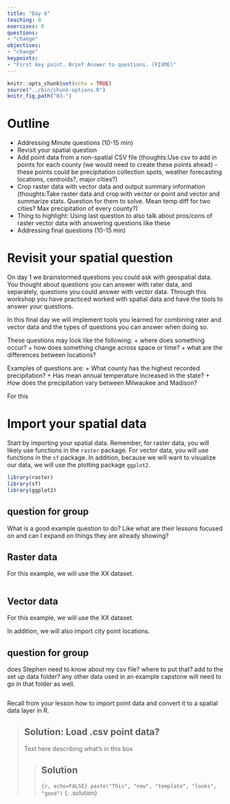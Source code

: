 ```yaml
---
title: "Day 6"
teaching: 0
exercises: 0
questions:
- "change"
objectives:
- "change"
keypoints:
- "First key point. Brief Answer to questions. (FIXME)"
---
```



```r
knitr::opts_chunk$set(echo = TRUE)
source("../bin/chunk-options.R")
knitr_fig_path("03-")
```

# Outline
- Addressing Minute questions (10-15 min)
- Revisit your spatial question
- Add point data from a non-spatial CSV file (thoughts:Use csv to add in points for each county (we would need to create these points ahead) - these points could be precipitation collection spots, weather forecasting locations, centroids?, major cities?)
- Crop raster data with vector data and output summary information (thoughts:Take raster data and crop with vector or point and vector and summarize stats.  Question for them to solve.  Mean temp diff for two cities?  Max precipitation of every county?)
- Thing to highlight: Using last question to also talk about pros/cons of raster vector data with answering questions like these
- Addressing final questions (10-15 min)


# Revisit your spatial question

On day 1 we brainstormed questions you could ask with geospatial data. You thought about questions you can answer with rater data, and separately, questions you could answer with vector data. Through this workshop you have practiced worked with spatial data and have the tools to answer your questions.

In this final day we will implement tools you learned for combining rater and vector data and the types of questions you can answer when doing so.

These questions may look like the following:
+ where does something occur?
+ how does something change across space or time?
+ what are the differences between locations?

Examples of questions are:
+ What county has the highest recorded precipitation?
+ Has mean annual temperature increased in the state?
+ How does the precipitation vary between Milwaukee and Madison?

For this 

# Import your spatial data
Start by importing your spatial data. Remember, for raster data, you will likely use functions in the `raster` package. For vector data, you will use functions in the `sf` package. In addition, because we will want to visualize our data, we will use the plotting package `ggplot2`.

```r

library(raster)
library(sf)
library(ggplot2)

```

## question for group
What is a good example question to do? Like what are their lessons focused on and can I expand on things they are already showing?


## Raster data
For this example, we will use the XX dataset.

```r

```


## Vector data
For this example, we will use the XX dataset.

In addition, we will also import city point locations.

## question for group
does Stephen need to know about my csv file? where to put that? add to the set up data folder? any other data used in an example capstone will need to go in that folder as well.

```r



```

Recall from your lesson how to import point data and convert it to a spatial data layer in R.

> ## Solution: Load .csv point data?
>
> Text here describing what's in this box
>
>
> > ## Solution
> >
> > ```{r, echo=FALSE}
> > paste("This", "new", "template", "looks", "good")
> > ```
> {: .solution}



```r




```






